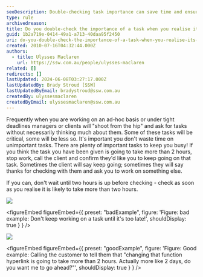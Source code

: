 ```yaml
---
seoDescription: Double-checking task importance can save time and ensure prioritization of critical tasks when they exceed two hours.
type: rule
archivedreason:
title: Do you double-check the importance of a task when you realise it's going to take more than 2 hours?
guid: 1b2a719e-0414-49a1-a713-40daa95f2450
uri: do-you-double-check-the-importance-of-a-task-when-you-realise-its-going-to-take-more-than-2-hours
created: 2010-07-16T04:32:44.000Z
authors:
  - title: Ulysses Maclaren
    url: https://ssw.com.au/people/ulysses-maclaren
related: []
redirects: []
lastUpdated: 2024-06-08T03:27:17.000Z
lastUpdatedBy: Brady Stroud [SSW]
lastUpdatedByEmail: bradystroud@ssw.com.au
createdBy: ulyssesmaclaren
createdByEmail: ulyssesmaclaren@ssw.com.au
---
```


Frequently when you are working on an ad-hoc basis or under tight deadlines managers or clients will "shoot from the hip" and ask for tasks without necessarily thinking much about them. Some of these tasks will be critical, some will be less so. It's important you don't waste time on unimportant tasks. There are plenty of important tasks to keep you busy!
If you think the task you have been given is going to take more than 2 hours, stop work, call the client and confirm they'd like you to keep going on that task. Sometimes the client will say keep going; sometimes they will say thanks for checking with them and ask you to work on something else.

If you can, don't wait until two hours is up before checking - check as soon as you realise it is likely to take more than two hours.

![](/uploads/rules/do-you-double-check-the-importance-of-a-task-when-you-realise-its-going-to-take-more-than-2-hours/ManinthePeatBog.jpg)

<figureEmbed figureEmbed={{
  preset: "badExample",
  figure: 'Figure: bad example: Don\'t keep working on a task until it\'s too late!',
  shouldDisplay: true
} } />


![](/uploads/rules/do-you-double-check-the-importance-of-a-task-when-you-realise-its-going-to-take-more-than-2-hours/bush_on_the_phone.jpg)

<figureEmbed figureEmbed={{
  preset: "goodExample",
  figure: 'Figure: Good example: Calling the customer to tell them that "changing that function hyperlink is going to take more than 2 hours. Actually more like 2 days, do you want me to go ahead?"',
  shouldDisplay: true
} } />
